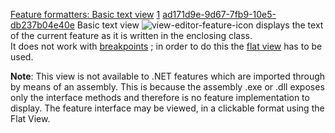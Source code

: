 [[Property:title|Feature formatters: Basic text view]]
[[Property:weight|1]]
[[Property:uuid|ad171d9e-9d67-7fb9-10e5-db237b04e40e]]
Basic text view  [[Image:view-editor-feature-icon]] displays the text of the current feature as it is written in the enclosing class. <br/>
It does not work with [[Breakpoints|breakpoints]] ; in order to do this the [[Feature formatters: Flat view|flat view]]  has to be used. 

'''Note''': This view is not available to .NET features which are imported through by means of an assembly. This is because the assembly .exe or .dll exposes only the interface methods and therefore is no feature implementation to display. The feature interface may be viewed, in a clickable format using the Flat View. 

{{seealso| '''See Also''' <br/>
[[Class formatters: Basic text view|Class basic text view]]  }}





